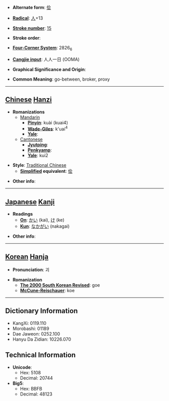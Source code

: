 * '''Alternate form''': [[侩]]

* '''[[Wiktionary:Chinese radical index| Radical]]''': [[Wiktionary:Chinese radical index 人|人]]+13

* '''[[Wiktionary:Chinese total strokes index|Stroke number]]''': [[Wiktionary:Chinese total strokes index 15|15]]

* '''Stroke order''': 

* '''[[Wiktionary:Chinese four corner index|Four-Corner System]]''': 2826<sub>6</sub>

* '''[[Wiktionary:Chinese Cangjie index|Cangjie input]]''': 人人一日 (OOMA)

* '''Graphical Significance and Origin''': 

* '''Common Meaning''': go-between, broker, proxy

----

== [[Chinese]] [[Hanzi]] ==

* '''Romanizations'''
** [[Mandarin]]
*** '''[[Pinyin]]''': kuài (kuai4)
*** '''[[Wade-Giles]]''': k'uai<sup>4</sup>
*** '''[[Yale]]''': 
**[[Cantonese]]
***'''[[Jyutping]]''':
***'''[[Penkyamp]]''': 
***'''[[Yale]]''': kui2

* '''Style''': [[Traditional Chinese]] 
** '''[[Simplified Chinese|Simplified]] equivalent''': [[侩]]

* '''Other info''': 

----

== [[Japanese]] [[Kanji]] ==

* '''Readings'''
** '''[[On]]''': [[かい]] (kai), [[け]] (ke)
** '''[[Kun]]''': [[なかがい]] (nakagai)

* '''Other info''':  

----

== [[Korean]] [[Hanja]] ==

* '''Pronunciation''': 괴

* '''Romanization'''
** '''[[The 2000 South Korean Revised Romanization|The 2000 South Korean Revised]]''': goe
** '''[[McCune-Reischauer]]''': koe

----

== Dictionary Information ==

* KangXi: 0119.110
* Morobashi: 01189
* Dae Jaweon: 0252.100
* Hanyu Da Zidian: 10226.070

== Technical Information ==

* '''Unicode''':
** Hex: 5108
** Decimal: 20744
* '''Big5''':
** Hex: BBFB
** Decimal: 48123